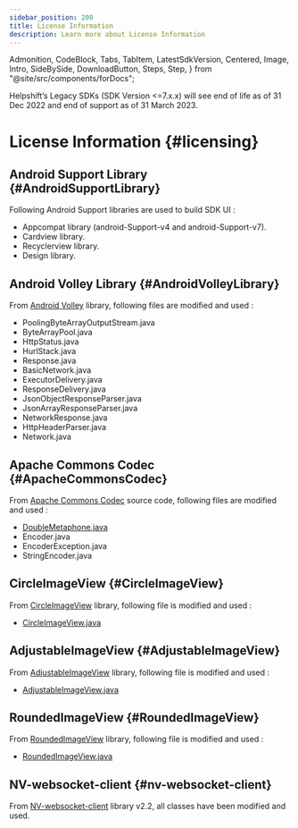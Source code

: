 ```yaml
---
sidebar_position: 200
title: License Information
description: Learn more about License Information
---
```


  Admonition,
  CodeBlock,
  Tabs,
  TabItem,
  LatestSdkVersion,
  Centered,
  Image,
  Intro,
  SideBySide,
  DownloadButton,
  Steps,
  Step,
} from "@site/src/components/forDocs";

<Admonition type="danger" title="Important">

Helpshift’s Legacy SDKs (SDK Version <=7.x.x) will see end of life as of 31 Dec 2022 and end of support as of 31 March 2023.

</Admonition>

# License Information {#licensing}

## Android Support Library {#AndroidSupportLibrary}

Following Android Support libraries are used to build SDK UI :

- Appcompat library (android-Support-v4 and android-Support-v7).
- Cardview library.
- Recyclerview library.
- Design library.

## Android Volley Library {#AndroidVolleyLibrary}

From [Android Volley](https://github.com/mcxiaoke/android-volley/tree/master/src/main/java/com/android/volley) library, following files are modified and used :

- PoolingByteArrayOutputStream.java
- ByteArrayPool.java
- HttpStatus.java
- HurlStack.java
- Response.java
- BasicNetwork.java
- ExecutorDelivery.java
- ResponseDelivery.java
- JsonObjectResponseParser.java
- JsonArrayResponseParser.java
- NetworkResponse.java
- HttpHeaderParser.java
- Network.java

## Apache Commons Codec {#ApacheCommonsCodec}

From [Apache Commons Codec](https://commons.apache.org/proper/commons-codec/apidocs/overview-summary.html) source code, following files are modified and used :

- [DoubleMetaphone.java](https://commons.apache.org/proper/commons-codec/apidocs/src-html/org/apache/commons/codec/language/DoubleMetaphone.html)
- Encoder.java
- EncoderException.java
- StringEncoder.java

## CircleImageView {#CircleImageView}

From [CircleImageView](https://github.com/hdodenhof/CircleImageView) library, following file is modified and used :

- [CircleImageView.java](https://github.com/hdodenhof/CircleImageView/blob/master/circleimageview/src/main/java/de/hdodenhof/circleimageview/CircleImageView.java)

## AdjustableImageView {#AdjustableImageView}

From [AdjustableImageView](https://github.com/nuuneoi/AdjustableImageView) library, following file is modified and used :

- [AdjustableImageView.java](https://github.com/nuuneoi/AdjustableImageView/blob/master/adjustable-imageview/src/main/java/com/inthecheesefactory/thecheeselibrary/widget/AdjustableImageView.java)

## RoundedImageView {#RoundedImageView}

From [RoundedImageView](https://github.com/vinc3m1/RoundedImageView) library, following file is modified and used :

- [RoundedImageView.java](https://github.com/vinc3m1/RoundedImageView/blob/master/roundedimageview/src/main/java/com/makeramen/roundedimageview/RoundedImageView.java)

## NV-websocket-client {#nv-websocket-client}

From [NV-websocket-client](https://github.com/TakahikoKawasaki/nv-websocket-client) library v2.2, all classes have been modified and used.
